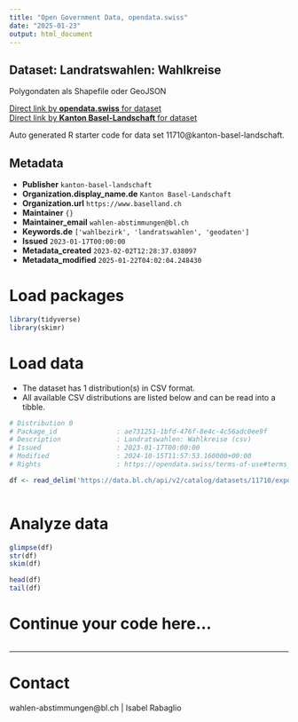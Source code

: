 ```yaml
---
title: "Open Government Data, opendata.swiss"
date: "2025-01-23"
output: html_document
---
```


## Dataset: Landratswahlen: Wahlkreise

Polygondaten als Shapefile oder GeoJSON

[Direct link by **opendata.swiss** for dataset](https://opendata.swiss/de/dataset/landratswahlen-wahlkreise)<br>
[Direct link by **Kanton Basel-Landschaft** for dataset](https://data.bl.ch/explore/dataset/11710/)

Auto generated R starter code for data set 11710@kanton-basel-landschaft.

## Metadata

- **Publisher** `kanton-basel-landschaft`
- **Organization.display_name.de** `Kanton Basel-Landschaft`
- **Organization.url** `https://www.baselland.ch`
- **Maintainer** `{}`
- **Maintainer_email** `wahlen-abstimmungen@bl.ch`
- **Keywords.de** `['wahlbezirk', 'landratswahlen', 'geodaten']`
- **Issued** `2023-01-17T00:00:00`
- **Metadata_created** `2023-02-02T12:28:37.038097`
- **Metadata_modified** `2025-01-22T04:02:04.248430`


# Load packages

```r

library(tidyverse)
library(skimr)

```

# Load data

-   The dataset has 1 distribution(s) in CSV format.
-   All available CSV distributions are listed below and can be read into a tibble.

```r

# Distribution 0
# Package_id               : ae731251-1bfd-476f-8e4c-4c56adc0ee9f
# Description              : Landratswahlen: Wahlkreise (csv)
# Issued                   : 2023-01-17T00:00:00
# Modified                 : 2024-10-15T11:57:53.160000+00:00
# Rights                   : https://opendata.swiss/terms-of-use#terms_by

df <- read_delim('https://data.bl.ch/api/v2/catalog/datasets/11710/exports/csv?use_labels=true')



```

# Analyze data

```r

glimpse(df)
str(df)
skim(df)

head(df)
tail(df)

```

# Continue your code here...

```r

```

------------------------------------------------------------------------

# Contact

wahlen-abstimmungen@bl.ch | Isabel Rabaglio
